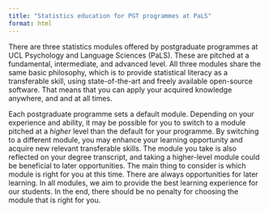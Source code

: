 ```yaml
---
title: "Statistics education for PGT programmes at PaLS"
format: html
---
```


There are three statistics modules offered by postgraduate programmes at UCL Psychology and Language Sciences (PaLS). These are pitched at a fundamental, intermediate, and advanced level. All three modules share the same basic philosophy, which is to provide statistical literacy as a transferable skill, using state-of-the-art and freely available open-source software. That means that you can apply your acquired knowledge anywhere, and and at all times.

Each postgraduate programme sets a default module. Depending on your experience and ability, it may be possible for you to switch to a module pitched at a *higher* level than the default for your programme. By switching to a different module, you may enhance your learning opportunity and acquire new relevant transferable skills. The module you take is also reflected on your degree transcript, and taking a higher-level module could be beneficial to later opportunities. The main thing to consider is which module is right for you at this time. There are always opportunities for later learning. In all modules, we aim to provide the best learning experience for our students. In the end, there should be no penalty for choosing the module that is right for you.
